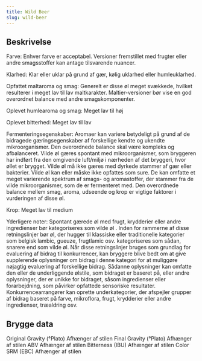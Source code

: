 ```yaml
---
title: Wild Beer
slug: wild-beer
---
```


## Beskrivelse
Farve: Enhver farve er acceptabel. Versioner fremstillet med frugter eller andre smagsstoffer kan antage tilsvarende nuancer.

Klarhed: Klar eller uklar på grund af gær, kølig uklarhed eller humleuklarhed.

Opfattet maltaroma og smag: Generelt er disse øl meget svækkede, hvilket resulterer i meget lav til lav maltkarakter. Maltier-versioner bør vise en god overordnet balance med andre smagskomponenter.

Oplevet humlearoma og smag: Meget lav til høj

Oplevet bitterhed: Meget lav til lav

Fermenteringsegenskaber: Aromaer kan variere betydeligt på grund af de bidragede gæringsegenskaber af forskellige kendte og ukendte mikroorganismer. Den overordnede balance skal være kompleks og afbalanceret. Vilde øl gæres spontant med mikroorganismer, som bryggeren har indført fra den omgivende luft/miljø i nærheden af ​​det bryggeri, hvor øllet er brygget. Vilde øl må ikke gæres med dyrkede stammer af gær eller bakterier. Vilde øl kan eller måske ikke opfattes som sure. De kan omfatte et meget varierende spektrum af smags- og aromastoffer, der stammer fra de vilde mikroorganismer, som de er fermenteret med. Den overordnede balance mellem smag, aroma, udseende og krop er vigtige faktorer i vurderingen af ​​disse øl.

Krop: Meget lav til medium

Yderligere noter: Spontant gærede øl med frugt, krydderier eller andre ingredienser bør kategoriseres som vilde øl . Inden for rammerne af disse retningslinjer bør øl, der hugger til klassiske eller traditionelle kategorier som belgisk lambic, gueuze, frugtlamic osv. kategoriseres som sådan, snarere end som vilde øl.						Når disse retningslinjer bruges som grundlag for evaluering af bidrag til konkurrencer, kan bryggere blive bedt om at give supplerende oplysninger om bidrag i denne kategori for at muliggøre nøjagtig evaluering af forskellige bidrag. Sådanne oplysninger kan omfatte den eller de underliggende ølstile, som bidraget er baseret på, eller andre oplysninger, der er unikke for bidraget, såsom ingredienser eller forarbejdning, som påvirker opfattede sensoriske resultater. Konkurrencearrangører kan oprette underkategorier, der afspejler grupper af bidrag baseret på farve, mikroflora, frugt, krydderier eller andre ingredienser, træaldring osv.



## Brygge data
Original Gravity (°Plato) Afhænger af stilen 
Final Gravity  (°Plato) Afhænger af stilen 
ABV Afhænger af stilen 
Bitterness (IBU) Afhænger af stilen
Color SRM (EBC) Afhænger af stilen					

